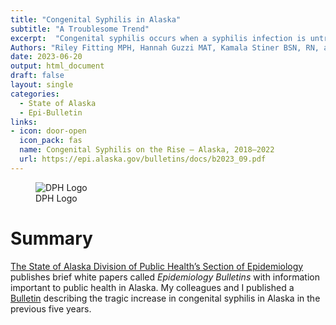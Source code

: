 ```yaml
---
title: "Congenital Syphilis in Alaska"
subtitle: "A Troublesome Trend"
excerpt:  "Congenital syphilis occurs when a syphilis infection is untreated in an expecting mother and their unborn child. Congenital syphilis is preventable, but if left untreated, it can cause numerous adverse health outcomes or even death of the fetus. In June of 2023, my colleagues and I at the State of Alaska Division of Public Health published a white paper (*Bulletin*) describing the increase in congenital syphilis cases in Alaska in the previous five years."
Authors: "Riley Fitting MPH, Hannah Guzzi MAT, Kamala Stiner BSN, RN, and Christopher Barnett MS, MPH"
date: 2023-06-20
output: html_document
draft: false
layout: single
categories:
  - State of Alaska
  - Epi-Bulletin
links:
- icon: door-open
  icon_pack: fas
  name: Congenital Syphilis on the Rise — Alaska, 2018–2022
  url: https://epi.alaska.gov/bulletins/docs/b2023_09.pdf
---
```

![DPH Logo](Header_DPH.jpeg)

# Summary
[The State of Alaska Division of Public Health's Section of Epidemiology](https://health.alaska.gov/dph/Epi/Pages/default.aspx) publishes brief white papers called *Epidemiology Bulletins* with information important to public health in Alaska. My colleagues and I published a [Bulletin](http://www.epi.alaska.gov/bulletins/docs/b2022_07.pdf) describing the tragic increase in congenital syphilis in Alaska in the previous five years.
